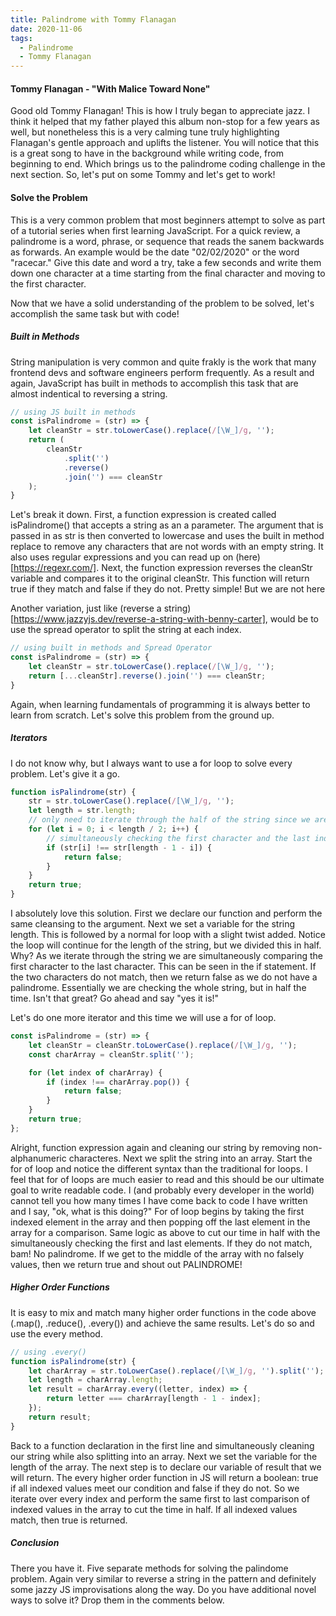 ```yaml
---
title: Palindrome with Tommy Flanagan
date: 2020-11-06
tags:
  - Palindrome
  - Tommy Flanagan
---
```



#### Tommy Flanagan - "With Malice Toward None"

Good old Tommy Flanagan! This is how I truly began to appreciate jazz. I think it helped that my father played this album non-stop for a few years as well, but nonetheless this is a very calming tune truly highlighting Flanagan's gentle approach and uplifts the listener. You will notice that this is a great song to have in the background while writing code, from beginning to end. Which brings us to the palindrome coding challenge in the next section. So, let's put on some Tommy and let's get to work!

<SpotifyPlayer
  uri="spotify:track:2acN0TYjDe0njY24d6ddyX"
  size="compact"
  theme="black"
  view="list"
/>

#### Solve the Problem

This is a very common problem that most beginners attempt to solve as part of a tutorial series when first learning JavaScript. For a quick review, a palindrome is a word, phrase, or sequence that reads the sanem backwards as forwards. An example would be the date "02/02/2020" or the word "racecar."  Give this date and word a try, take a few seconds and write them down one character at a time starting from the final character and moving to the first character. 

Now that we have a solid understanding of the problem to be solved, let's accomplish the same task but with code!

##### Built in Methods

String manipulation is very common and quite frakly is the work that many frontend devs and software engineers perform frequently. As a result and again, JavaScript has built in methods to accomplish this task that are almost indentical to reversing a string. 

```js
// using JS built in methods
const isPalindrome = (str) => {
	let cleanStr = str.toLowerCase().replace(/[\W_]/g, '');
	return (
		cleanStr
			.split('')
			.reverse()
			.join('') === cleanStr
	);
}
```
Let's break it down. First, a function expression is created called isPalindrome() that accepts a string as an a parameter. The argument that is passed in as str is then converted to lowercase and uses the built in method replace to remove any characters that are not words with an empty string. It also uses regular expressions and you can read up on (here) [https://regexr.com/]. Next, the function expression reverses the cleanStr variable and compares it to the original cleanStr. This function will return true if they match and false if they do not. Pretty simple!  But  we are not here 

Another variation, just like (reverse a string)[https://www.jazzyjs.dev/reverse-a-string-with-benny-carter], would be to use the spread operator to split the string at each index.

```js
// using built in methods and Spread Operator
const isPalindrome = (str) => {
	let cleanStr = str.toLowerCase().replace(/[\W_]/g, '');
	return [...cleanStr].reverse().join('') === cleanStr;
}
```

Again, when learning fundamentals of programming it is always better to learn from scratch.  Let's solve this problem from the ground up. 

##### Iterators

I do not know why, but I always want to use a for loop to solve every problem. Let's give it a go.

```js 
function isPalindrome(str) {
	str = str.toLowerCase().replace(/[\W_]/g, '');
	let length = str.length;
	// only need to iterate through the half of the string since we are comparing the beginning character to the end character with each iteration
	for (let i = 0; i < length / 2; i++) {
		// simultaneously checking the first character and the last index, as long as they match the loop continues
		if (str[i] !== str[length - 1 - i]) {
			return false;
		}
	}
	return true;
}
```

I absolutely love this solution. First we declare our function and perform the same cleansing to the argument. Next we set a variable for the string length. This is followed by a normal for loop with a slight twist added. Notice the loop will continue for the length of the string, but we divided this in half. Why? As we iterate through the string we are simultaneously comparing the first character to the last character. This can be seen in the if statement.  If the two characters do not match, then we return false as we do not have a palindrome. Essentially we are checking the whole string, but in half the time. Isn't that great? Go ahead and say "yes it is!"

Let's do one more iterator and this time we will use a for of loop. 

```js
const isPalindrome = (str) => {
	let cleanStr = cleanStr.toLowerCase().replace(/[\W_]/g, '');
	const charArray = cleanStr.split('');

	for (let index of charArray) {
		if (index !== charArray.pop()) {
			return false;
		}
	}
	return true;
};
```

Alright, function expression again and cleaning our string by removing non-alphanumeric characteres. Next we split the string into an array.  Start the for of loop and notice the different syntax than the traditional for loops. I feel that for of loops are much easier to read and this should be our ultimate goal to write readable code. I (and probably every developer in the world) cannot tell you how many times I have come back to code I have written and I say, "ok, what is this doing?" For of loop begins by taking the first indexed element in the array and then popping off the last element in the array for a comparison. Same logic as above to cut our time in half with the simultaneously checking the first and last elements.  If they do not match, bam!  No palindrome. If we get to the middle of the array with no falsely values, then we return true and shout out PALINDROME!

##### Higher Order Functions

It is easy to mix and match many higher order functions in the code above (.map(), .reduce(), .every()) and achieve the same results.  Let's do so and use the every method. 

```js
// using .every()
function isPalindrome(str) {
	let charArray = str.toLowerCase().replace(/[\W_]/g, '').split('');
	let length = charArray.length;
	let result = charArray.every((letter, index) => {
		return letter === charArray[length - 1 - index];
	});
	return result;
}
```

Back to a function declaration in the first line and simultaneously cleaning our string while also splitting into an array. Next we set the variable for the length of the array.  The next step is to declare our variable of result that we will return.  The every higher order function in JS will return a boolean: true if all indexed values meet our condition and false if they do not. So we iterate over every index and perform the same first to last comparison of indexed values in the array to cut the time in half. If all indexed values match, then true is returned. 

##### Conclusion

There you have it. Five separate methods for solving the palindome problem. Again very similar to reverse a string in the pattern and definitely some jazzy JS improvisations along the way.  Do you have additional novel ways to solve it?  Drop them in the comments below.